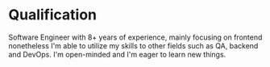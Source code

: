 # Qualification

Software Engineer with 8+ years of experience, mainly focusing on frontend nonetheless
I'm able to utilize my skills to other fields such as QA, backend and DevOps.
I'm open-minded and I'm eager to learn new things.

